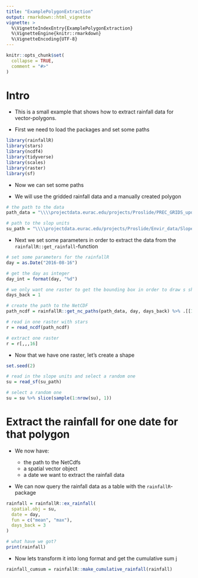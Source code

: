 ```yaml
---
title: "ExamplePolygonExtraction"
output: rmarkdown::html_vignette
vignette: >
  %\VignetteIndexEntry{ExamplePolygonExtraction}
  %\VignetteEngine{knitr::rmarkdown}
  %\VignetteEncoding{UTF-8}
---
```


```r
knitr::opts_chunk$set(
  collapse = TRUE,
  comment = "#>"
)
```

# Intro

- This is  a small example that shows how to extract rainfall data for vector-polygons. 

- First we need to load the packages and set some paths


```r
library(rainfallR)
library(stars)
library(ncdf4)
library(tidyverse)
library(scales)
library(raster)
library(sf)
```

- Now we can set some paths

- We will use the gridded rainfall data and a manually created polygon

```r
# the path to the data
path_data = "\\\\projectdata.eurac.edu/projects/Proslide/PREC_GRIDS_updated/"

# path to the slop units
su_path = "\\\\projectdata.eurac.edu/projects/Proslide/Envir_data/SlopeUnits/su_opt_16_TAA/su_16_TAA.shp"
```

- Next we set some parameters in order to extract the data from the `rainfallR::get_rainfall`-function

```r
# set some parameters for the rainfallR
day = as.Date("2016-08-16")

# get the day as integer
day_int = format(day, "%d")

# we only want one raster to get the bounding box in order to draw s shape
days_back = 1

# create the path to the NetCDF
path_ncdf = rainfallR::get_nc_paths(path_data, day, days_back) %>% .[[1]]

# read in one raster with stars
r = read_ncdf(path_ncdf) 

# extract one raster
r = r[,,,16]
```

- Now that we have one raster, let's create a shape

```r
set.seed(2)

# read in the slope units and select a random one
su = read_sf(su_path)

# select a random one
su = su %>% slice(sample(1:nrow(su), 1))
```


# Extract the rainfall for one date for that polygon

- We now have:

  * the path to the NetCdfs
  * a spatial vector object
  * a date we want to extract the rainfall data

- We can now query the rainfall data as a table with the `rainfallR`-package

```r
rainfall = rainfallR::ex_rainfall(
  spatial.obj = su,
  date = day,
  fun = c("mean", "max"),
  days_back = 3
)

# what have we got?
print(rainfall)
```


- Now lets transform it into long format and get the cumulative sum j

```r
rainfall_cumsum = rainfallR::make_cumulative_rainfall(rainfall)
```

